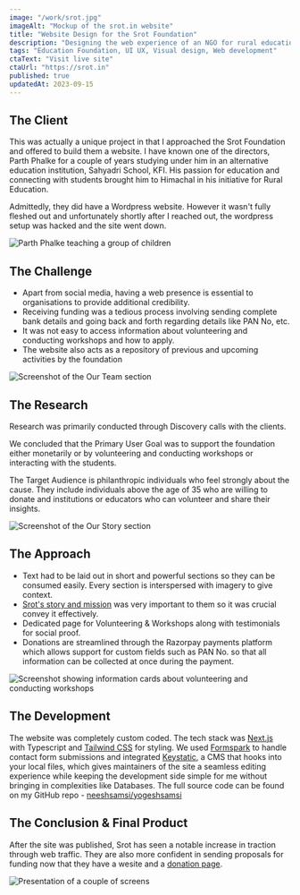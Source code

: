 ```yaml
---
image: "/work/srot.jpg"
imageAlt: "Mockup of the srot.in website"
title: "Website Design for the Srot Foundation"
description: "Designing the web experience of an NGO for rural education. Aiming to walk through Srot’s story and allow easy access to get involved & support the cause and empower the rural youth of Himachal."
tags: "Education Foundation, UI UX, Visual design, Web development"
ctaText: "Visit live site"
ctaUrl: "https://srot.in"
published: true
updatedAt: 2023-09-15
---
```


<H2>The Client</H2>

This was actually a unique project in that I approached the Srot Foundation and offered to build them a website. I have known one of the directors, Parth Phalke for a couple of years studying under him in an alternative education institution, Sahyadri School, KFI. His passion for education and connecting with students brought him to Himachal in his initiative for Rural Education.

Admittedly, they did have a Wordpress website. However it wasn't fully fleshed out and unfortunately shortly after I reached out, the wordpress setup was hacked and the site went down.

<Image
  src="/work/srot/1.png"
  alt="Parth Phalke teaching a group of children"
  width={848}
  height={672}
/>

<H2>The Challenge</H2>

- Apart from social media, having a web presence is essential to organisations to provide additional credibility.
- Receiving funding was a tedious process involving sending complete bank details and going back and forth regarding details like PAN No, etc.
- It was not easy to access information about volunteering and conducting workshops and how to apply.
- The website also acts as a repository of previous and upcoming activities by the foundation

<Image
  src="/work/srot/2.png"
  alt="Screenshot of the Our Team section"
  width={848}
  height={540}
/>

<H2>The Research</H2>

Research was primarily conducted through Discovery calls with the clients.

We concluded that the Primary User Goal was to support the foundation either monetarily or by volunteering and conducting workshops or interacting with the students.

The Target Audience is philanthropic individuals who feel strongly about the cause. They include individuals above the age of 35 who are willing to donate and institutions or educators who can volunteer and share their insights.

<Image
  src="/work/srot/3.png"
  alt="Screenshot of the Our Story section"
  width={848}
  height={426}
/>

<H2>The Approach</H2>

- Text had to be laid out in short and powerful sections so they can be consumed easily. Every section is interspersed with imagery to give context.
- [Srot's story and mission](https://srot.in/story) was very important to them so it was crucial convey it effectively.
- Dedicated page for Volunteering & Workshops along with testimonials for social proof.
- Donations are streamlined through the Razorpay payments platform which allows support for custom fields such as PAN No. so that all information can be collected at once during the payment.

<Image
  src="/work/srot/4.png"
  alt="Screenshot showing information cards about volunteering and conducting workshops"
  width={848}
  height={655}
/>

<H2>The Development</H2>

The website was completely custom coded. The tech stack was [Next.js](https://nextjs.org)
with Typescript and [Tailwind CSS](https://tailwindcss.com) for styling. We used [Formspark](https://formspark.io) to handle contact form submissions and integrated
[Keystatic](https://keystatic.com/), a CMS that hooks into your local files, which gives maintainers of the site a seamless editing experience while keeping the development
side simple for me without bringing in complexities like Databases. The full source code can be found on my GitHub repo - [neeshsamsi/yogeshsamsi](https://github.com/neeshsamsi/yogeshsamsi)

<H2>The Conclusion & Final Product</H2>

After the site was published, Srot has seen a notable increase in traction through web traffic. They are also more confident in sending proposals for funding now that they have a wesite and a [donation page](https://srot.in/support).

<Image
  src="/work/srot.png"
  alt="Presentation of a couple of screens"
  width={848}
  height={477}
/>
